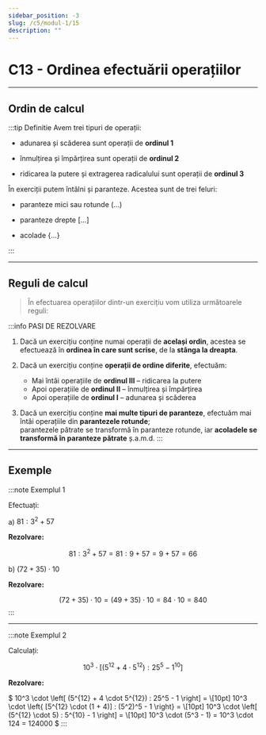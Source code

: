 ```yaml
---
sidebar_position: -3
slug: /c5/modul-1/15
description: ""
---
```


# C13 - Ordinea efectuării operațiilor

---

## Ordin de calcul

:::tip Definitie
Avem trei tipuri de operații:

 - adunarea și scăderea sunt operații de **ordinul 1**

 - înmulțirea și împărțirea sunt operații de **ordinul 2**

 - ridicarea la putere și extragerea radicalului sunt operații de **ordinul 3**

În exerciții putem întâlni și paranteze. Acestea sunt de trei feluri:

 - paranteze mici sau rotunde $( ... )$

 - paranteze drepte $[ ... ]$

 - acolade $\{... \}$

:::

---

## Reguli de calcul

> În efectuarea operațiilor dintr-un exercițiu vom utiliza următoarele reguli:

:::info PASI DE REZOLVARE
1. Dacă un exercițiu conține numai operații de **același ordin**, acestea se efectuează în **ordinea în care sunt scrise**, de la **stânga la dreapta**.

2. Dacă un exercițiu conține **operații de ordine diferite**, efectuăm:

   - Mai întâi operațiile de **ordinul III** – ridicarea la putere  
   - Apoi operațiile de **ordinul II** – înmulțirea și împărțirea  
   - Apoi operațiile de **ordinul I** – adunarea și scăderea

3. Dacă un exercițiu conține **mai multe tipuri de paranteze**, efectuăm mai întâi operațiile din **parantezele rotunde**;  
   parantezele pătrate se transformă în paranteze rotunde, iar **acoladele se transformă în paranteze pătrate** ș.a.m.d.
:::

---

## Exemple

:::note Exemplul 1

Efectuați:

a) $81 : 3^2 + 57$

**Rezolvare:**

$$
81 : 3^2 + 57 = 81 : 9 + 57 = 9 + 57 = 66
$$

b) $(72 + 35) \cdot 10$

**Rezolvare:**

$$
(72 + 35) \cdot 10 = (49 + 35) \cdot 10 = 84 \cdot 10 = 840
$$
:::

---

:::note Exemplul 2

Calculați:

$$
10^3 \cdot \left[ (5^{12} + 4 \cdot 5^{12}) : 25^5 - 1^{10} \right]
$$

**Rezolvare:**

$
10^3 \cdot \left[ (5^{12} + 4 \cdot 5^{12}) : 25^5 - 1 \right] = \\[10pt]
10^3 \cdot \left\{ [5^{12} \cdot (1 + 4)] : (5^2)^5 - 1 \right\} = \\[10pt]
10^3 \cdot \left[ (5^{12} \cdot 5) : 5^{10} - 1 \right] = \\[10pt]
10^3 \cdot (5^3 - 1) = 10^3 \cdot 124 = 124000
$
:::